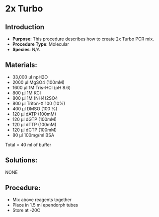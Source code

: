 # 2x Turbo {#sec-molec-2x_Turbo}

## Introduction

-   **Purpose**: This procedure describes how to create 2x Turbo PCR mix.
-   **Procedure Type**: Molecular
-   **Species**: N/A

## Materials:

-   33,000 µl npH2O
-   2000 µl MgSO4 (100mM)
-   1600 µl 1M Tris-HCl (pH 8.6)
-   800 µl 1M KCl
-   800 µl 1M (NH4)2SO4
-   800 µl Triton-X 100 (10%)
-   400 µl DMSO (100 %)
-   120 µl dATP (100mM)
-   120 µl dGTP (100mM)
-   120 µl dTTP (100mM)
-   120 µl dCTP (100mM)
-   80 µl 100mg/ml BSA

Total = 40 ml of buffer

## Solutions:

NONE

## Procedure:

-   Mix above reagents together
-   Place in 1.5 ml ependorph tubes
-   Store at -20C
